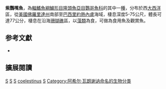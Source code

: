 {{Speciesbox 
| taxon = Scarus coelestinus
| authority = [[Achille_Valenciennes|Valenciennes]], 1840
| image = midnight-parrotfish.png
| status= DD
| status_system = iucn3.1
| synonyms = *''Pseudoscarus plumbeus''<br /><small>Bean, 1912</small>
*''Pseudoscarus simplex''<br /><small>Poey, 1865</small>
*''Scarus coelastinus''<br /><small>Valenciennes, 1840</small>
}}

'''紫鸚嘴魚'''，為[[輻鰭魚綱|輻鰭魚綱]][[鱸形目|鱸形目]][[隆頭魚亞目|隆頭魚亞目]][[鸚哥魚科|鸚哥魚科]]的其中一[[種|種]]，分布於西[[大西洋|大西洋]]區，從[[美國|美國]][[佛羅里達州|佛羅里達州]]南部至[[巴西|巴西]][[里約熱內盧|里約熱內盧]]海域，棲息深度5-75公尺，體長可達77公分，棲息在沿海[[珊瑚礁|珊瑚礁]]區，以[[藻類|藻類]]為食，可做為食用魚及觀賞魚。

== 参考文獻 ==
*{{FishBase_species|genus=Scarus|species=coelestinus|year=2012|month=7}}

== 擴展閱讀 == 
{{refbegin}}
{{wikispecies-inline|Scarus coelestinus|紫鸚嘴魚}}
{{refend}}
{{Taxonbar|from=Q2394774}}

[[Category:IUCN红色名录数据缺乏物种|S]]
[[Category:食用魚|S]]
[[Category:觀賞魚|S]]
[[Category:鸚嘴魚屬|coelestinus]]
[[Category:1840年描述的魚類|S]]
[[Category:阿希尔·瓦朗谢讷命名的生物分类|Category:阿希尔·瓦朗谢讷命名的生物分类]]


{{鱸形目小作品}}
